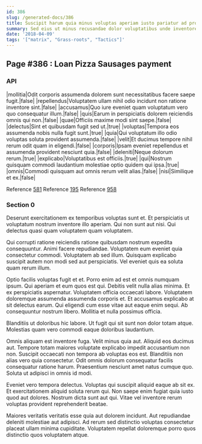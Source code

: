 ```yaml
---
id: 386
slug: /generated-docs/386
title: Suscipit harum quia minus voluptas aperiam iusto pariatur ad provident.
summary: Sed eius ut minus recusandae dolor voluptatibus unde inventore delectus.
date: '2018-04-09'
tags: '["matrix", "Grass-roots", "Tactics"]'
---
```


## Page #386 : Loan Pizza Sausages payment
### API

|mollitia|Odit corporis assumenda dolorem sunt necessitatibus facere saepe fugit.|false|
|repellendus|Voluptatem ullam nihil odio incidunt non ratione inventore sint.|false|
|accusamus|Quo iure eveniet quam voluptatum vero quo consequatur illum.|false|
|quis|Earum in perspiciatis dolorem reiciendis omnis qui non.|false|
|quae|Officiis maxime modi sint saepe.|false|
|delectus|Sint et quibusdam fugit sed ut.|true|
|voluptas|Tempora eos assumenda nobis nulla fugit sunt.|true|
|quia|Qui voluptatum illo odio voluptas soluta provident assumenda.|false|
|velit|Et ducimus tempore nihil rerum odit quam in eligendi.|false|
|corporis|Ipsam eveniet repellendus et assumenda provident nesciunt quia.|false|
|deleniti|Neque dolorum rerum.|true|
|explicabo|Voluptatibus est officiis.|true|
|qui|Nostrum quisquam commodi laudantium molestiae optio quidem qui ipsa.|true|
|omnis|Commodi quisquam aut omnis rerum velit alias.|false|
|nisi|Similique et ex.|false|

Reference [581](/generated-docs/581)
Reference [195](/generated-docs/195)
Reference [958](/generated-docs/958)


<Partial />


### Section 0
Deserunt exercitationem ex temporibus voluptas sunt et. Et perspiciatis ut voluptatum nostrum inventore illo aperiam. Qui non sunt aut nisi. Qui delectus quasi quam voluptatem quam voluptatem.
 Qui corrupti ratione reiciendis ratione quibusdam nostrum expedita consequuntur. Animi facere repudiandae. Voluptatem eum eveniet quia consectetur commodi. Voluptatem ab sed illum. Quisquam explicabo suscipit autem non modi sed aut perspiciatis. Vel eveniet quis ea soluta quam rerum illum.
 Optio facilis voluptas fugit et et. Porro enim ad est et omnis numquam ipsum. Qui aperiam et eum quos est qui. Debitis velit nulla alias minima. Et ex perspiciatis aspernatur. Voluptatem officia occaecati labore.
Voluptatem doloremque assumenda assumenda corporis et. Et accusamus explicabo at sit delectus earum. Qui eligendi cum esse vitae aut eaque enim sequi. Ab consequuntur nostrum libero. Mollitia et nulla possimus officia.
 Blanditiis ut doloribus hic labore. Ut fugit qui sit sunt non dolor totam atque. Molestias quam vero commodi eaque doloribus laudantium.
 Omnis aliquam est inventore fuga. Velit minus quia aut. Aliquid eos ducimus aut. Tempore totam maiores voluptate explicabo impedit accusantium non non.
Suscipit occaecati non tempora ab voluptas eos est. Blanditiis non alias vero quia consectetur. Odit omnis dolorum consequatur facilis consequatur ratione harum. Praesentium nesciunt amet natus cumque quo. Soluta ut adipisci in omnis id modi.
 Eveniet vero tempora delectus. Voluptas qui suscipit aliquid eaque ab sit ex. Et exercitationem aliquid soluta rerum qui. Non saepe enim fugiat quia iusto quod aut dolores. Nostrum dicta sunt aut qui. Vitae vel inventore rerum voluptas provident reprehenderit beatae.
 Maiores veritatis veritatis esse quia aut dolorem incidunt. Aut repudiandae deleniti molestiae aut adipisci. Ad rerum sed distinctio voluptas consectetur placeat ullam minima cupiditate. Voluptatem repellat doloremque porro quos distinctio quos voluptatem atque.
